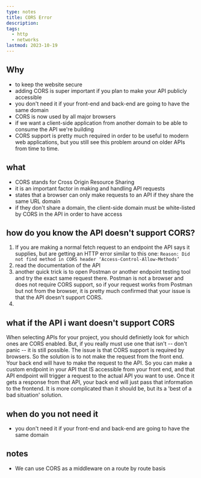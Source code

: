 ```yaml
---
type: notes
title: CORS Error
description:
tags:
  - http
  - networks
lastmod: 2023-10-19
---
```


## Why

- to keep the website secure
- adding CORS is super important if you plan to make your API publicly accessible
- you don't need it if your front-end and back-end are going to have the same domain
- CORS is now used by all major browsers
- if we want a client-side application from another domain to be able to consume the API we're building
- CORS support is pretty much required in order to be useful to modern web applications, but you still see this problem around on older APIs from time to time.

## what

- CORS stands for Cross Origin Resource Sharing
- it is an important factor in making and handling API requests
- states that a browser can only make requests to an API if they share the same URL domain
- if they don't share a domain, the client-side domain must be white-listed by CORS in the API in order to have access

## how do you know the API doesn't support CORS?

1. If you are making a normal fetch request to an endpoint the API says it supplies, but are getting an HTTP error similar to this one: `Reason: Did not find method in CORS header ‘Access-Control-Allow-Methods’`
2. read the documentation of the API
3. another quick trick is to open Postman or another endpoint testing tool and try the exact same request there. Postman is not a browser and does not require CORS support, so if your request works from Postman but not from the browser, it is pretty much confirmed that your issue is that the API doesn't support CORS.
4.

## what if the API i want doesn't support CORS

When selecting APIs for your project, you should definietly look for which ones are CORS enabled. But, if you really must use one that isn't -- don't panic -- it is still possible. The issue is that CORS support is required by browsers. So the solution is to not make the request from the front end. Your back end will have to make the request to the API. So you can make a custom endpoint in your API that IS accessible from your front end, and that API endpoint will trigger a request to the actual API you want to use. Once it gets a response from that API, your back end will just pass that information to the frontend. It is more complicated than it should be, but its a 'best of a bad situation' solution.

## when do you not need it

- you don't need it if your front-end and back-end are going to have the same domain

## notes

- We can use CORS as a middleware on a route by route basis
